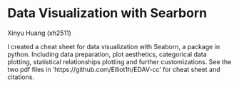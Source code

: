 # Data Visualization with Searborn

Xinyu Huang (xh2511)

I created a cheat sheet for data visualization with Seaborn, a package in python. Including data preparation, plot aesthetics, categorical data plotting, statistical relationships plotting and further customizations. See the two pdf files in 'https://github.com/Elliot1h/EDAV-cc' for cheat sheet and citations.